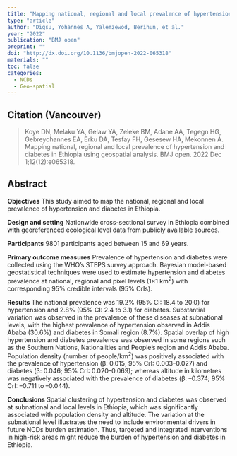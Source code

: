 ```yaml
---
title: "Mapping national, regional and local prevalence of hypertension and diabetes in Ethiopia using geospatial analysis."
type: "article"
author: "Digsu, Yohannes A, Yalemzewod, Berihun, et al."
year: "2022"
publication: "BMJ open"
preprint: ""
doi: "http://dx.doi.org/10.1136/bmjopen-2022-065318"
materials: ""
toc: false
categories:
  - NCDs
  - Geo-spatial
---
```


## Citation (Vancouver)

> Koye DN, Melaku YA, Gelaw YA, Zeleke BM, Adane AA, Tegegn HG, Gebreyohannes EA, Erku DA, Tesfay FH, Gesesew HA, Mekonnen A. Mapping national, regional and local prevalence of hypertension and diabetes in Ethiopia using geospatial analysis. BMJ open. 2022 Dec 1;12(12):e065318.

## Abstract

**Objectives** This study aimed to map the national, regional and local prevalence of hypertension and diabetes in Ethiopia.

**Design and setting** Nationwide cross-sectional survey in Ethiopia combined with georeferenced ecological level data from publicly available sources.

**Participants** 9801 participants aged between 15 and 69 years.

**Primary outcome measures** Prevalence of hypertension and diabetes were collected using the WHO's STEPS survey approach. Bayesian model-based geostatistical techniques were used to estimate hypertension and diabetes prevalence at national, regional and pixel levels (1×1 km^2^) with corresponding 95% credible intervals (95% CrIs).

**Results** The national prevalence was 19.2% (95% CI: 18.4 to 20.0) for hypertension and 2.8% (95% CI: 2.4 to 3.1) for diabetes. Substantial variation was observed in the prevalence of these diseases at subnational levels, with the highest prevalence of hypertension observed in Addis Ababa (30.6%) and diabetes in Somali region (8.7%). Spatial overlap of high hypertension and diabetes prevalence was observed in some regions such as the Southern Nations, Nationalities and People's region and Addis Ababa. Population density (number of people/km^2^) was positively associated with the prevalence of hypertension (β: 0.015; 95% CrI: 0.003--0.027) and diabetes (β: 0.046; 95% CrI: 0.020--0.069); whereas altitude in kilometres was negatively associated with the prevalence of diabetes (β: --0.374; 95% CrI: --0.711 to --0.044).

**Conclusions** Spatial clustering of hypertension and diabetes was observed at subnational and local levels in Ethiopia, which was significantly associated with population density and altitude. The variation at the subnational level illustrates the need to include environmental drivers in future NCDs burden estimation. Thus, targeted and integrated interventions in high-risk areas might reduce the burden of hypertension and diabetes in Ethiopia.
